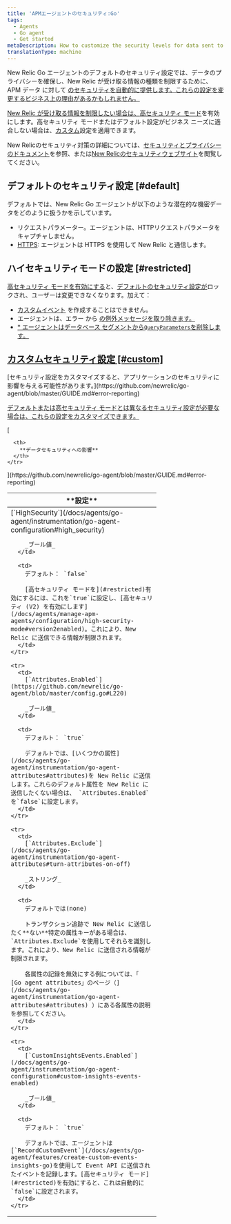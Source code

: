 ```yaml
---
title: 'APMエージェントのセキュリティ:Go'
tags:
  - Agents
  - Go agent
  - Get started
metaDescription: How to customize the security levels for data sent to New Relic from your Go app.
translationType: machine
---
```


New Relic Go エージェントのデフォルトのセキュリティ設定では、データのプライバシーを確保し、New Relic が受け取る情報の種類を制限するために、APM データ に対して [のセキュリティを自動的に提供します。これらの設定を変更するビジネス上の理由があるかもしれません。](/docs/using-new-relic/new-relic-security/security/apm-agent-data-security)

[](/docs/using-new-relic/new-relic-security/security/apm-agent-data-security)

[New Relic が受け取る情報を制限したい場合は、](/docs/using-new-relic/new-relic-security/security/apm-agent-data-security)[高セキュリティ モード](#restricted)を有効にします。高セキュリティ モードまたはデフォルト設定がビジネス ニーズに適合しない場合は、[カスタム](#custom)設定を適用できます。

New Relicのセキュリティ対策の詳細については、[セキュリティとプライバシーのドキュメント](/docs/using-new-relic/new-relic-security/security/security-matters-data-privacy-new-relic)を参照、または[New Relicのセキュリティウェブサイト](https://newrelic.com/security)を閲覧してください。

## デフォルトのセキュリティ設定 [#default]

デフォルトでは、New Relic Go エージェントが以下のような潜在的な機密データをどのように扱うかを示しています。

* リクエストパラメーター。エージェントは、HTTPリクエストパラメータをキャプチャしません。
* [HTTPS](/docs/agents/go-agent/instrumentation/go-agent-configuration#use-tls): エージェントは HTTPS を使用して New Relic と通信します。

## ハイセキュリティモードの設定 [#restricted]

[高セキュリティ モードを有効にする](/docs/agents/go-agent/instrumentation/go-agent-configuration#high_security)と、[デフォルトのセキュリティ設定が](#default)ロックされ、ユーザーは変更できなくなります。加えて：

* [カスタムイベント](/docs/agents/go-agent/features/create-custom-events-insights-go) を作成することはできません。
* エージェントは、エラー から [の例外メッセージを取り除きます。](https://github.com/newrelic/go-agent/blob/master/GUIDE.md#error-reporting)
* [* エージェントはデータベース セグメントから`QueryParameters`を削除します。](https://github.com/newrelic/go-agent/blob/master/GUIDE.md#error-reporting)

## [カスタムセキュリティ設定 [#custom]](https://github.com/newrelic/go-agent/blob/master/GUIDE.md#error-reporting)

<Callout variant="caution">
  [セキュリティ設定をカスタマイズすると、アプリケーションのセキュリティに影響を与える可能性があります。](https://github.com/newrelic/go-agent/blob/master/GUIDE.md#error-reporting)
</Callout>

[デフォルトまたは高セキュリティ モードとは異なるセキュリティ設定が必要な場合は、これらの設定をカスタマイズできます。](https://github.com/newrelic/go-agent/blob/master/GUIDE.md#error-reporting)

<table>
  [<thead>
    <tr>
      <th width="330px">
        **設定**
      </th>

      <th>
        **データセキュリティへの影響**
      </th>
    </tr>
  </thead><tbody>
    <tr>
      <td>
        [`HighSecurity`](/docs/agents/go-agent/instrumentation/go-agent-configuration#high_security)

        _ブール値_
      </td>

      <td>
        デフォルト： `false`

        [高セキュリティ モードを](#restricted)有効にするには、これを`true`に設定し、[高セキュリティ (V2) を有効にします](/docs/agents/manage-apm-agents/configuration/high-security-mode#version2enabled)。これにより、New Relic に送信できる情報が制限されます。
      </td>
    </tr>

    <tr>
      <td>
        [`Attributes.Enabled`](https://github.com/newrelic/go-agent/blob/master/config.go#L220)

        _ブール値_
      </td>

      <td>
        デフォルト： `true`

        デフォルトでは、[いくつかの属性](/docs/agents/go-agent/instrumentation/go-agent-attributes#attributes)を New Relic に送信します。これらのデフォルト属性を New Relic に送信したくない場合は、 `Attributes.Enabled`を`false`に設定します。
      </td>
    </tr>

    <tr>
      <td>
        [`Attributes.Exclude`](/docs/agents/go-agent/instrumentation/go-agent-attributes#turn-attributes-on-off)

        _ストリング_
      </td>

      <td>
        デフォルトでは(none)

        トランザクション追跡で New Relic に送信したく**ない**特定の属性キーがある場合は、 `Attributes.Exclude`を使用してそれらを識別します。これにより、New Relic に送信される情報が制限されます。

        各属性の記録を無効にする例については、「 [Go agent attributes」のページ（](/docs/agents/go-agent/instrumentation/go-agent-attributes#attributes) ）にある各属性の説明を参照してください。
      </td>
    </tr>

    <tr>
      <td>
        [`CustomInsightsEvents.Enabled`](/docs/agents/go-agent/instrumentation/go-agent-configuration#custom-insights-events-enabled)

        _ブール値_
      </td>

      <td>
        デフォルト： `true`

        デフォルトでは、エージェントは[`RecordCustomEvent`](/docs/agents/go-agent/features/create-custom-events-insights-go)を使用して Event API に送信されたイベントを記録します。[高セキュリティ モード](#restricted)を有効にすると、これは自動的に`false`に設定されます。
      </td>
    </tr>
  </tbody>](https://github.com/newrelic/go-agent/blob/master/GUIDE.md#error-reporting)
</table>